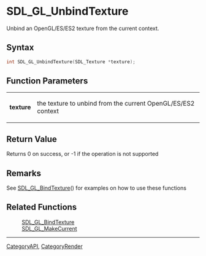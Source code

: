 = SDL_GL_UnbindTexture =

Unbind an OpenGL/ES/ES2 texture from the current context.

== Syntax ==

<syntaxhighlight lang='c'>
int SDL_GL_UnbindTexture(SDL_Texture *texture);
</syntaxhighlight>

== Function Parameters ==

{|
|'''texture'''
|the texture to unbind from the current OpenGL/ES/ES2 context
|}

== Return Value ==

Returns 0 on success, or -1 if the operation is not supported

== Remarks ==

See [[SDL_GL_BindTexture]]() for examples on how to use these functions

== Related Functions ==

:[[SDL_GL_BindTexture]]
:[[SDL_GL_MakeCurrent]]

----
[[CategoryAPI]], [[CategoryRender]]


